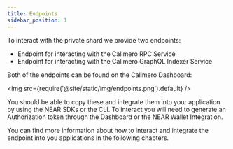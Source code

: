 ```yaml
---
title: Endpoints
sidebar_position: 1
---
```


To interact with the private shard we provide two endpoints:

- Endpoint for interacting with the Calimero RPC Service
- Endpoint for interacting with the Calimero GraphQL Indexer Service

Both of the endpoints can be found on the Calimero Dashboard:

<img src={require('@site/static/img/endpoints.png').default} />

You should be able to copy these and integrate them into your application by using the NEAR SDKs or the CLI. 
To interact you will need to generate an Authorization token through the Dashboard or the NEAR Wallet Integration.

You can find more information about how to interact and integrate the endpoint into you applications in the following chapters.
